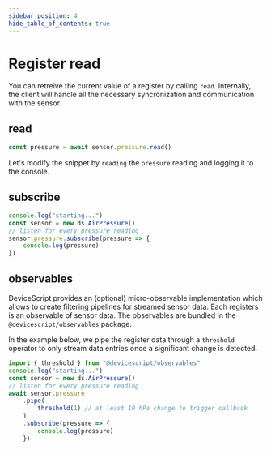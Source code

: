 ```yaml
---
sidebar_position: 4
hide_table_of_contents: true
---
```


# Register read

You can retreive the current value of a register by calling `read`.
Internally, the client will handle all the necessary syncronization and communication with the sensor.

## read

```ts skip no-run
const pressure = await sensor.pressure.read()
```

Let's modify the snippet by `reading` the `pressure` reading
and logging it to the console.

## subscribe

```ts edit
console.log("starting...")
const sensor = new ds.AirPressure()
// listen for every pressure reading
sensor.pressure.subscribe(pressure => {
    console.log(pressure)
})
```

## observables

DeviceScript provides an (optional) micro-observable implementation which allows to create filtering pipelines for streamed sensor data. Each registers is an observable of sensor data.
The observables are bundled in the `@devicescript/observables` package.

In the example below, we pipe the register data through a `threshold` operator to only stream data entries once a significant change is detected.

```ts skip
import { threshold } from "@devicescript/observables"
console.log("starting...")
const sensor = new ds.AirPressure()
// listen for every pressure reading
await sensor.pressure
    .pipe(
        threshold(1) // at least 10 hPa change to trigger callback
    )
    .subscribe(pressure => {
        console.log(pressure)
    })
```
